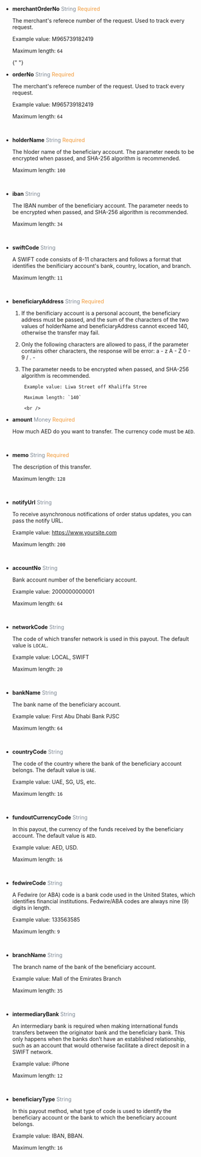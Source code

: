 - **merchantOrderNo** <font color = ' #7d8793'>String</font> <font color = '#f19938'>Required</font>

  The merchant's referece number of the request. Used to track every request.

  Example value: M965739182419

  Maximum length: `64`

  {" "}
  <br />

- **orderNo** <font color = ' #7d8793'>String</font> <font color = '#f19938'>Required</font>

	The merchant's referece number of the request. Used to track every request.

	Example value: M965739182419

	Maximum length: `64`

	<br />

- **holderName** <font color = ' #7d8793'>String</font> <font color = '#f19938'>Required</font>

	The hloder name of the beneficiary account. The parameter needs to be encrypted when passed, and SHA-256 algorithm is recommended.

	Maximum length: `100`

	<br />

- **iban** <font color = ' #7d8793'>String</font>

	The IBAN number of the beneficiary account. The parameter needs to be encrypted when passed, and SHA-256 algorithm is recommended.

	Maximum length: `34`

	<br />

- **swiftCode** <font color = ' #7d8793'>String</font>

	A SWIFT code consists of 8-11 characters and follows a format that identifies the benificiary account's bank, country, location, and branch.

	Maximum length: `11`

	<br />

- **beneficiaryAddress** <font color = ' #7d8793'>String</font> <font color = '#f19938'>Required</font>

	1. If the benificiary account is a personal account, the beneficiary address must be passed, and the sum of the characters of the two values of holderName and beneficiaryAddress cannot exceed 140, otherwise the transfer may fail.

	2. Only the following characters are allowed to pass, if the parameter contains other characters, the response will be error: a - z A - Z 0 - 9 / . -

	3. The parameter needs to be encrypted when passed, and SHA-256 algorithm is recommended.

			Example value: Liwa Street off Khaliffa Stree

			Maximum length: `140`

			<br />

- **amount** <font color = ' #7d8793'>Money</font> <font color = '#f19938'>Required</font>

	How much AED do you want to transfer. The currency code must be `AED`.

	<br />

- **memo** <font color = ' #7d8793'>String</font> <font color = '#f19938'>Required</font>

	The description of this transfer.

	Maximum length: `128`

	<br />

- **notifyUrl** <font color = ' #7d8793'>String</font>

	To receive asynchronous notifications of order status updates, you can pass the notify URL.

	Example value: https://www.yoursite.com

	Maximum length: `200`

	<br />

- **accountNo** <font color = ' #7d8793'>String</font>

	Bank account number of the beneficiary account.

	Example value: 2000000000001

	Maximum length: `64`

	<br />

- **networkCode** <font color = ' #7d8793'>String</font>

	The code of which transfer network is used in this payout. The default value is `LOCAL`.

	Example value: LOCAL, SWIFT

	Maximum length: `20`

	<br />

- **bankName** <font color = ' #7d8793'>String</font>

	The bank name of the beneficiary account.

	Example value: First Abu Dhabi Bank PJSC

	Maximum length: `64`

	<br />

- **countryCode** <font color = ' #7d8793'>String</font>

	The code of the country where the bank of the beneficiary account belongs. The default value is `UAE`.

	Example value: UAE, SG, US, etc.

	Maximum length: `16`

	<br />

- **fundoutCurrencyCode** <font color = ' #7d8793'>String</font>

	In this payout, the currency of the funds received by the beneficiary account. The default value is `AED`.

	Example value: AED, USD.

	Maximum length: `16`

	<br />

- **fedwireCode** <font color = ' #7d8793'>String</font>

	A Fedwire (or ABA) code is a bank code used in the United States, which identifies financial institutions. Fedwire/ABA codes are always nine (9) digits in length.

	Example value: 133563585

	Maximum length: `9`

	<br />

- **branchName** <font color = ' #7d8793'>String</font>

	The branch name of the bank of the beneficiary account.

	Example value: Mall of the Emirates Branch

	Maximum length: `35`

	<br />

- **intermediaryBank** <font color = ' #7d8793'>String</font>

	An intermediary bank is required when making international funds transfers between the originator bank and the beneficiary bank. This only happens when the banks don’t have an established relationship, such as an account that would otherwise facilitate a direct deposit in a SWIFT network.

	Example value: iPhone

	Maximum length: `12`

	<br />

- **beneficiaryType** <font color = ' #7d8793'>String</font>

	In this payout method, what type of code is used to identify the beneficiary account or the bank to which the beneficiary account belongs.

	Example value: IBAN, BBAN.

	Maximum length: `16`

	<br />
